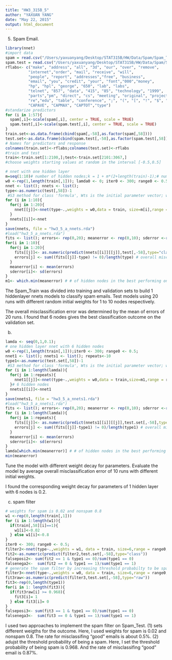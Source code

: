 ```yaml
---
title: "HW3_315B_5"
author: "YAXUAN YANG"
date: "May 22, 2015"
output: html_document
---
```

5. Spam Email.
```r
library(nnet)
#import data
spam = read.csv("/Users/yaxuanyang/Desktop/STAT315B/HW/Data/Spam/Spam_Train.txt", head = F)
spam.test = read.csv("/Users/yaxuanyang/Desktop/STAT315B/HW/Data/Spam/Spam.Test.txt", head = F) 
rflabs<- c("make", "address", "all", "3d", "our", "over", "remove",
          "internet","order", "mail", "receive", "will",
          "people", "report", "addresses","free", "business",
          "email", "you", "credit", "your", "font","000","money",
          "hp", "hpl", "george", "650", "lab", "labs",
          "telnet", "857", "data", "415", "85", "technology", "1999",
          "parts","pm", "direct", "cs", "meeting", "original", "project",
          "re","edu", "table", "conference", ";", "(", "[", "!", "$", "#",
          "CAPAVE", "CAPMAX", "CAPTOT","type")
#standarize predictors 
for (i in 1:57){
  spam[,i]<-scale(spam[,i], center = TRUE, scale = TRUE)
  spam.test[,i]<-scale(spam.test[,i], center = TRUE, scale = TRUE)
}
train.set<-as.data.frame(cbind(spam[,-58],as.factor(spam[,58])))
test.set<-as.data.frame(cbind(spam.test[,-58],as.factor(spam.test[,58])))
# Names for predictors and response
colnames(train.set)<-rflabs;colnames(test.set)<-rflabs
#train and test
train<-train.set[1:2100,];test<-train.set[2101:3067,]
#choose weights starting values at random in the interval [-0.5,0.5]

# nnet with one hidden layer
m=seq(1:10)# number of hidden nodes;k = 1 + m*(2+length(train)-1);# number of parameter
w0 <-rep(1,length(train[,1])); lamda0 <- 0; iter0 <- 300; range0 <- 0.5;
nnet <- list(); nnets <- list(); 
type<-as.numeric(test[,58])-1 
 #S3 method for class 'formula', Wts is the initial parameter vector; w is weights of each obs in training set.
for (i in 1:10){
  for(j in 1:20){
    nnet[[j]]<-nnet(type~.,weights = w0,data = train, size=m[i],range = range0, decay= lamda0, maxit= iter0)
  }
  nnets[[i]]<-nnet
}
save(nnets, file = "hw3_5_a_nnets.rda")
#load("hw3_5_a_nnets.rda")
fits <- list(); errors<- rep(0,20); meanerror <- rep(0,10); sderror <-rep(0,10)
for(i in 1:10){
  for(j in 1:20){
    fits[[j]]<- as.numeric(predict(nnets[[i]][[j]],test[,-58],type="class"))
    errors[j] <- sum((fits[[j]]-type) != 0)/length(type) # overall misclassification rate
  }
  meanerror[i] <- mean(errors)
  sderror[i]<- sd(errors)
} 
m1<- which.min(meanerror) # # of hidden nodes in the best performing one-layer nnet model on test

```

The Spam_Train was divided into training and validation sets to build 1 hiddenlayer nnets models to classify spam emails.
Test models using 20 runs with different random initial weights for 1 to 10 nodes respectively.

The overall misclassification error was determined by the mean of errors of 20 runs.  I found that 6 nodes gives the best classification outcome on the validation set. 

(b)
```r
lamda <- seq(0,1,0.1);
# one hidden layer nnet with 6 hidden nodes 
w0 <-rep(1,length(train[,1]));iter0 <- 300; range0 <- 0.5;
nnet1 <- list(); nnets1 <- list(); repeats<-10
type1<-as.numeric(test.set[,58])-1 
 #S3 method for class 'formula', Wts is the initial parameter vector; w is weights of each obs in training set.
for (i in 1:length(lamda)){
  for(j in 1:repeats){
    nnet1[[j]]<-nnet(type~.,weights = w0,data = train,size=m1,range = range0, decay= lamda[i], maxit= iter0)
  }# 6 hidden nodes 
  nnets1[[i]]<-nnet1
}
save(nnets1, file = "hw3_5_a_nnets1.rda")
#load("hw3_5_a_nnets1.rda")
fits <- list(); errors<- rep(0,20); meanerror <- rep(0,10); sderror <-rep(0,10)
for (i in 1:length(lamda)){
  for(j in 1:repeats){
    fits[[j]]<- as.numeric(predict(nnets1[[i]][[j]],test.set[,-58],type="class"))
    errors[j] <- sum((fits[[j]]-type1) != 0)/length(type1) # overall misclassification rate
  }
  meanerror[i] <- mean(errors)
  sderror[i]<- sd(errors)
} 
lamda[which.min(meanerror)] # # of hidden nodes in the best performing one-layer nnet model on test
min(meanerror)
```
Tune the model with different weight decay for parameters. Evaluate the model by average overall misclassification error of 10 runs with different initial weights. 

I found the corresponding weight decay for parameters of 1 hidden layer with 6 nodes is 0.2.

(c) spam filter
```r
# weights for spam is 0.02 and nonspam 0.8
w1 <-rep(0,length(train[,1]))
for (i in 1:length(w1)){
  if(train[,58][i]==1){
    w1[i]<-0.02
  } else w1[i]<-0.8    
}
iter0 <- 300; range0 <- 0.5;
filter2<-nnet(type~.,weights = w1, data = train, size=6,range = range0, decay= 0.2, maxit= iter0)
fit2<-as.numeric(predict(filter2,test.set[,-58],type="class"))
falseposi2<- sum(fit2 == 1 & type1 == 0)/sum(type1 == 0)
falsenega2<-  sum(fit2 == 0 & type1 == 1)/sum(type1 == 1)
# generate the spam filter by increasing threshold probabilty to be spam
filter3<-nnet(type~.,weights = w0, data = train, size=6,range = range0, decay= 0.2, maxit= iter0+100)
fit3raw<-as.numeric(predict(filter3,test.set[,-58],type="raw"))
fit3<-rep(0,length(type1))
for(i in 1: length(fit3)){
  if(fit3raw[i] >= 0.968){
    fit3[i]= 1
  } else fit3[i]= 0
}
falseposi3<- sum(fit3 == 1 & type1 == 0)/sum(type1 == 0)
falsenega3<-  sum(fit3 == 0 & type1 == 1)/sum(type1 == 1)
```
I used two approaches to implement the spam filter on Spam_Test.
(1) sets different weigths for the outcome. Here, I used weights for spam is 0.02 and nonspam 0.8. The rate for misclassifing "good" emails is about 0.5%. 
(2) adujst the threshold probability of being a spam. Here, I set the threshold probability of being spam is 0.968. And the rate of misclassifing "good" email is 0.87%.